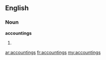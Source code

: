 ==English==

===Noun===
'''accountings'''

# {{plural of|[[accounting]]}}

[[ar:accountings]]
[[fr:accountings]]
[[my:accountings]]